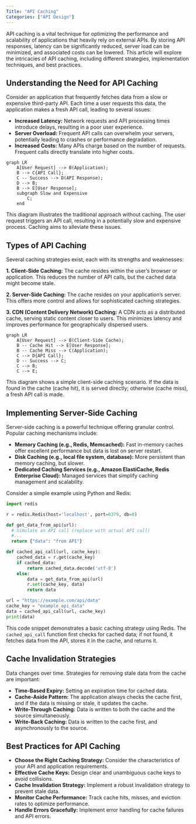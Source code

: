```yaml
---
Title: "API Caching"
Categories: ["API Design"]
---
```


API caching is a vital technique for optimizing the performance and scalability of applications that heavily rely on external APIs. By storing API responses, latency can be significantly reduced, server load can be minimized, and associated costs can be lowered. This article will explore the intricacies of API caching, including different strategies, implementation techniques, and best practices.

## Understanding the Need for API Caching

Consider an application that frequently fetches data from a slow or expensive third-party API. Each time a user requests this data, the application makes a fresh API call, leading to several issues:

-   **Increased Latency:** Network requests and API processing times introduce delays, resulting in a poor user experience.
-   **Server Overload:** Frequent API calls can overwhelm your servers, potentially leading to crashes or performance degradation.
-   **Increased Costs:** Many APIs charge based on the number of requests. Frequent calls directly translate into higher costs.

``` mermaid
graph LR
    A[User Request] --> B(Application);
    B --> C{API Call};
    C -- Success --> D(API Response);
    D --> B;
    B --> E[User Response];
    subgraph Slow and Expensive
        C;
    end
```

This diagram illustrates the traditional approach without caching. The user request triggers an API call, resulting in a potentially slow and expensive process. Caching aims to alleviate these issues.

## Types of API Caching

Several caching strategies exist, each with its strengths and weaknesses:

**1. Client-Side Caching:** The cache resides within the user's browser or application. This reduces the number of API calls, but the cached data might become stale.

**2. Server-Side Caching:** The cache resides on your application's server. This offers more control and allows for sophisticated caching strategies.

**3. CDN (Content Delivery Network) Caching:** A CDN acts as a distributed cache, serving static content closer to users. This minimizes latency and improves performance for geographically dispersed users.

``` mermaid
graph LR
    A[User Request] --> B(Client-Side Cache);
    B -- Cache Hit --> E[User Response];
    B -- Cache Miss --> C(Application);
    C --> D{API Call};
    D -- Success --> C;
    C --> B;
    C --> E;
```

This diagram shows a simple client-side caching scenario. If the data is found in the cache (cache hit), it is served directly; otherwise (cache miss), a fresh API call is made.

## Implementing Server-Side Caching

Server-side caching is a powerful technique offering granular control. Popular caching mechanisms include:

-   **Memory Caching (e.g., Redis, Memcached):** Fast in-memory caches offer excellent performance but data is lost on server restart.
-   **Disk Caching (e.g., local file system, database):** More persistent than memory caching, but slower.
-   **Dedicated Caching Services (e.g., Amazon ElastiCache, Redis Enterprise Cloud):** Managed services that simplify caching management and scalability.

Consider a simple example using Python and Redis:

``` python
import redis

r = redis.Redis(host='localhost', port=6379, db=0)

def get_data_from_api(url):
  # Simulate an API call (replace with actual API call)
  #...
  return {"data": "from API"}

def cached_api_call(url, cache_key):
    cached_data = r.get(cache_key)
    if cached_data:
        return cached_data.decode('utf-8')
    else:
        data = get_data_from_api(url)
        r.set(cache_key, data)
        return data

url = "https://example.com/api/data"
cache_key = "example_api_data"
data = cached_api_call(url, cache_key)
print(data)
```

This code snippet demonstrates a basic caching strategy using Redis. The `cached_api_call` function first checks for cached data; if not found, it fetches data from the API, stores it in the cache, and returns it.

## Cache Invalidation Strategies

Data changes over time. Strategies for removing stale data from the cache are important:

-   **Time-Based Expiry:** Setting an expiration time for cached data.
-   **Cache-Aside Pattern:** The application always checks the cache first, and if the data is missing or stale, it updates the cache.
-   **Write-Through Caching:** Data is written to both the cache and the source simultaneously.
-   **Write-Back Caching:** Data is written to the cache first, and asynchronously to the source.

## Best Practices for API Caching

-   **Choose the Right Caching Strategy:** Consider the characteristics of your API and application requirements.
-   **Effective Cache Keys:** Design clear and unambiguous cache keys to avoid collisions.
-   **Cache Invalidation Strategy:** Implement a robust invalidation strategy to prevent stale data.
-   **Monitor Cache Performance:** Track cache hits, misses, and eviction rates to optimize performance.
-   **Handle Errors Gracefully:** Implement error handling for cache failures and API errors.